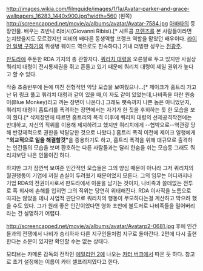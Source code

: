 http://images.wikia.com/filmguide/images/1/1a/Avatar-parker-and-grace-wallpapers_16283_1440x900.jpg?width=560
(왼쪽)
http://screencapped.net/movie/a/albums/avatar/Avatar-7584.jpg
[[아바타]]의 등장인물. 배우는 죠반니 리비시(Giovanni Ribisi).[* 시트콤 [[프렌즈]]를 본 사람들이라면 눈치챘을지도 모르겠지만 피비의 배다른 동생역할 프랭크 역할을 맡았던 배우이다. [[라이언 일병 구하기]]의 위생병 웨이드 역으로도 친숙하다.] 기내 더빙판 성우는 [[전광주]].
 
[[판도라]]에 주둔한 RDA 기지의 총 관할자다. [[쿼리치 대령]]을 오른팔로 두고 있지만 사실상 쿼리치 대령이 전시통제권을 쥐고 흔들고 있기 때문에 쿼리치 대령이 제일 권위가 높다고 할 수 있다. 

작중 초중반부에 돈에 미친 전형적인 악당 모습을 보여줬으나...[* 제이크가 홈트리 가고 난 뒤 링크 풀고 쿼리치 대령과 같이 있을 때,이 자도 같이 있었는데,나비족을 파란 원숭이(Blue Monkey)라고 까는 장면이 나온다.] 그래도 뼛속까지 나쁜 놈은 아니었던지, 쿼리치 대령이 홈트리를 폭격하는 장면에서는 자기가 한 짓을 후회하는 듯 한 모습을 보여 줬다.[* 삭제장면에 따르면 홈트리의 폭격 이후에 쿼리치 대령의 선제공격작전에는 반대하고, 자신의 직위를 이용해 제지하려고 했지만 쿼리치에게 --협박으로--역관광 당해 반강제적으로 권한을 박탈당한 것으로 나왔다.] 홈트리 폭격 이전에 제이크 일행에게 '''"외교적으로 일을 해결할것"'''을 종용하기도 하고, 홈트리 폭격을 위해 대규모로 출격하는 인간들의 모습을 보며 환호하는 다른 사람들과는 달리 한숨을 쉬는 모습등 그래도 쿼리치보단 나은 인물이긴 하다.

하지만 그가 잠깐씩 보여준 인간적인 모습들은 그의 양심 때문이 아니라 그저 쿼리치의 월권행동이 기업에 끼칠 손실이 두려웠기 때문이었지 모른다. 그의 임무는 어디까지나 기업 RDA의 전권이사로서 판도라에서 이윤을 남기는 것이지, 나비족과 쓸데없는 전투로 혹 회사에 손해를 입히면 그의 직위는 당연히 위태해진다. RDA 이사직을 노름으로 따지는 않았을 테니 사업적 판단으로 쿼리치의 행동이 무모하다는걸 계산하고 막으려 했을 수도 있다. 그가 원래 좋은 인간이었다면 영화 초반에 불도저로 나비족들을 밀어버리라는 건 설명하기 어렵다.

http://screencapped.net/movie/a/albums/avatar/Avatarp2-0681.jpg
후에 인간들과의 전쟁에서 나비가 승리하자 다른 지구인들처럼 지구로 돌아간다. 2편에 다시 출현한다는 소문이 있지만 확인할 수는 없는 상태다.

모티브는 카메론 감독의 전작인 [[에일리언 2]]에 나오는 [[카터 버크]]에서 따온 듯 하다. 참고로 초기 설정에는 이름이 카터 셀프리지였다고 한다.
